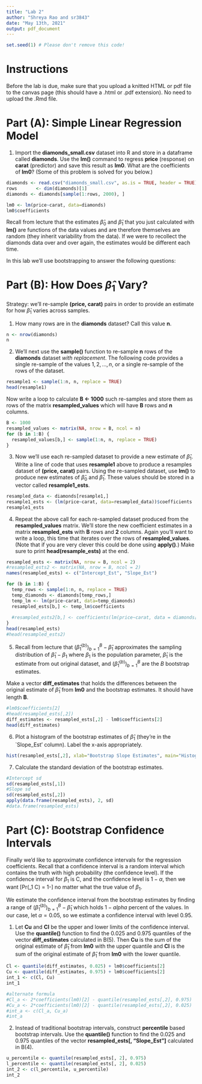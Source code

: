 ---
title: "Lab 2"
author: "Shreya Rao and sr3843"
date: "May 13th, 2021"
output: pdf_document
---

```{r, echo = FALSE}
set.seed(1) # Please don't remove this code!
```

# Instructions 
Before the lab is due, make sure that you upload a knitted HTML or pdf file to the canvas page (this should have a .html or .pdf extension).  No need to upload the .Rmd file.

# Part (A): Simple Linear Regression Model

1) Import the **diamonds_small.csv** dataset into R and store in a dataframe called **diamonds**.  Use the **lm()** command to regress **price** (response) on **carat** (predictor) and save this result as **lm0**.  What are the coefficients of **lm0**? (Some of this problem is solved for you below.)

```{r}
diamonds <- read.csv("diamonds_small.csv", as.is = TRUE, header = TRUE)
rows       <- dim(diamonds)[1]
diamonds <- diamonds[sample(1:rows, 2000), ]

lm0 <- lm(price~carat, data=diamonds)
lm0$coefficients
```


Recall from lecture that the estimates $\hat{\beta}_0$ and $\hat{\beta}_1$ that you just calculated with **lm()** are functions of the data values and are therefore themselves are random (they inherit variability from the data).  If we were to recollect the diamonds data over and over again, the estimates would be different each time.


In this lab we'll use bootstrapping to answer the following questions:
\begin{enumerate}
\item \textbf{``How much does $\hat{\beta}_1$ vary from one replication of the experiment to the other?"}
\item \textbf{``What are all the values of $\beta_1$ that would have produced this data with high probability?"}
\end{enumerate}

# Part (B): How Does $\hat{\beta}_1$ Vary?

Strategy:  we'll re-sample **(price, carat)** pairs in order to provide an estimate for how $\hat{\beta}_1$ varies across samples.

1) How many rows are in the **diamonds** dataset?  Call this value **n**.

```{r}
n <- nrow(diamonds)
n
```

2) We'll next use the **sample()** function to re-sample **n** rows of the **diamonds** dataset *with replacement*.  The following code provides a single re-sample of the values $1, 2, \ldots, n$, or a single re-sample of the rows of the dataset.

```{r}
resample1 <- sample(1:n, n, replace = TRUE)
head(resample1)
```

Now write a loop to calculate **B <- 1000** such re-samples and store them as rows of the matrix **resampled_values** which will have **B** rows and **n** columns.

```{r}
B <- 1000
resampled_values <- matrix(NA, nrow = B, ncol = n)
for (b in 1:B) {
  resampled_values[b,] <- sample(1:n, n, replace = TRUE)
}
```

3) Now we'll use each re-sampled dataset to provide a new estimate of $\hat{\beta}_1$.  Write a line of code that uses **resample1** above to produce a resamples dataset of **(price, carat)** pairs.  Using the re-sampled dataset, use **lm()** to produce new estimates of $\hat{\beta}_0$ and $\hat{\beta}_1$.  These values should be stored in a vector called **resample1_ests**.

```{r}
resampled_data <- diamonds[resample1,]
resample1_ests <- (lm(price~carat, data=resampled_data))$coefficients
resample1_ests
```


4) Repeat the above call for each re-sampled dataset produced from the **resampled_values** matrix.  We'll store the new coefficient estimates in a matrix **resampled_ests** with **B** rows and **2** columns.  Again you'll want to write a loop, this time that iterates over the rows of **resampled_values**.  (Note that if you are very clever this could be done using **apply()**.)  Make sure to print **head(resample_ests)** at the end.

```{r}
resampled_ests <- matrix(NA, nrow = B, ncol = 2)
#resampled_ests2 <- matrix(NA, nrow = B, ncol = 2)
names(resampled_ests) <- c("Intercept_Est", "Slope_Est")

for (b in 1:B) {
  temp_rows <- sample(1:n, n, replace = TRUE)
  temp_diamonds <- diamonds[temp_rows,]
  temp_lm <- lm(price~carat, data=temp_diamonds)
  resampled_ests[b,] <- temp_lm$coefficients
  
  #resampled_ests2[b,] <- coefficients(lm(price~carat, data = diamonds[sample(1:n, n, replace=TRUE),]))
}
head(resampled_ests)
#head(resampled_ests2)
```



5) Recall from lecture that $(\hat{\beta}_1^{(b)})_{b=1}^B - \hat{\beta}_1$ approximates the sampling distribution of $\hat{\beta}_1 - \beta_1$ where $\beta_1$ is the population parameter, $\hat{\beta}_1$ is the estimate from out original dataset, and $(\hat{\beta}_1^{(b)})_{b=1}^B$ are the $B$ bootstrap estimates.  

Make a vector **diff_estimates** that holds the differences between the original estimate of $\hat{\beta}_1$ from **lm0** and the bootstrap estimates.  It should have length **B**.

```{r}
#lm0$coefficients[2]
#head(resampled_ests[,2])
diff_estimates <- resampled_ests[,2] - lm0$coefficients[2]
head(diff_estimates)
```

6) Plot a histogram of the bootstrap estimates of $\hat{\beta}_1$ (they're in the `Slope_Est' column).  Label the x-axis appropriately.

```{r}
hist(resampled_ests[,2], xlab="Bootstrap Slope Estimates", main="Histogram of Bootstrap Slope Estimates")
```

7) Calculate the standard deviation of the bootstrap estimates.

```{r}
#Intercept sd
sd(resampled_ests[,1])
#Slope sd
sd(resampled_ests[,2])
apply(data.frame(resampled_ests), 2, sd)
#data.frame(resampled_ests)
```

# Part (C): Bootstrap Confidence Intervals

Finally we'd like to approximate confidence intervals for the regression coefficients.  Recall that a confidence interval is a random interval which contains the truth with high
probability (the confidence level). If the confidence interval for $\beta_1$ is C, and the confidence level is $1-\alpha$, then we want 
\[Pr(\beta_1 \in C) = 1-\alpha\]
no matter what the true value of $\beta_1$. 

We estimate the confidence interval from the bootstrap estimates by finding a range of $(\hat{\beta}_1^{(b)})_{b=1}^B - \hat{\beta}_1$ which holds $1-alpha$ percent of the values.  In our case, let $\alpha = 0.05$, so we estimate a confidence interval with level $0.95$.

(1) Let **Cu** and **Cl** be the upper and lower limits of the confidence interval.  Use the **quantile()** function to find the $0.025$ and $0.975$ quantiles of the vector **diff_estimates** calculated in B(5).  Then **Cu** is the sum of the original estimate of $\hat{\beta}_1$ from **lm0** with the upper quantile and **Cl** is the sum of the original estimate of $\hat{\beta}_1$ from **lm0** with the lower quantile.

```{r}
Cl <- quantile(diff_estimates, 0.025) + lm0$coefficients[2] 
Cu <- quantile(diff_estimates, 0.975) + lm0$coefficients[2] 
int_1 <- c(Cl, Cu)
int_1

#alternate formula
#Cl_a <- 2*coefficients(lm0)[2] - quantile(resampled_ests[,2], 0.975)
#Cu_a <- 2*coefficients(lm0)[2] - quantile(resampled_ests[,2], 0.025)
#int_a <- c(Cl_a, Cu_a)
#int_a
```

(2) Instead of traditional  bootstrap intervals, construct **percentile** based bootstrap intervals.  Use the **quantile()** function to find the $0.025$ and $0.975$ quantiles of the vector **resampled_ests[, "Slope_Est"]** calculated in B(4). 

```{r}
u_percentile <- quantile(resampled_ests[, 2], 0.975)
l_percentile <- quantile(resampled_ests[, 2], 0.025)
int_2 <- c(l_percentile, u_percentile)
int_2
```

